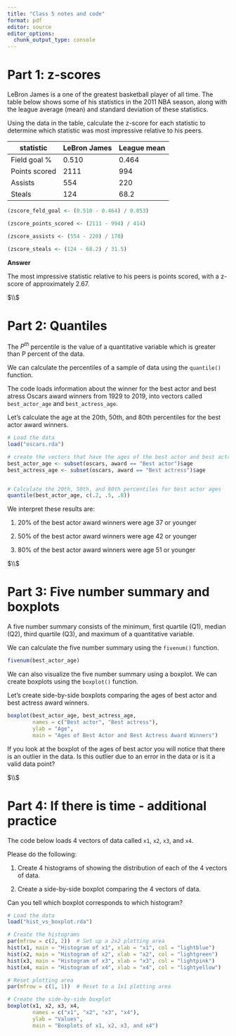 ```yaml
---
title: "Class 5 notes and code"
format: pdf
editor: source
editor_options: 
  chunk_output_type: console
---
```







# Part 1: z-scores

LeBron James is a one of the greatest basketball player of all time. The table
below shows some of his statistics in the 2011 NBA season, along with the league
average (mean) and standard deviation of these statistics. 

Using the data in the table, calculate the z-score for each statistic to determine
which statistic was most impressive relative to his peers. 


| statistic       | LeBron James | League mean | League sd |
|-----------------|--------------|-------------------------|
| Field goal %    |    0.510     |    0.464    |  0.053    |
| Points scored   |     2111     |     994     |    414	   |
| Assists         |     554      |     220     |    170    |
| Steals          |     124      |     68.2    |   31.5    |


```r

(zscore_feld_goal <- (0.510 - 0.464) / 0.053)

(zscore_points_scored <- (2111 - 994) / 414)

(zscore_assists <- (554 - 220) / 170)

(zscore_steals <- (124 - 68.2) / 31.5)

```



**Answer**

The most impressive statistic relative to his peers is points scored, with a z-score of approximately 2.67.



$\\$







# Part 2: Quantiles


The $P^{th}$ percentile is the value of a quantitative variable which is greater 
than P percent of the data. 

We can calculate the percentiles of a sample of data using the `quantile()` function.

The code loads information about the winner for the best actor and best atress Oscars
award winners from 1929 to 2019, into vectors called `best_actor_age` and `best_actress_age`.

Let's calculate the age at the 20th, 50th, and 80th percentiles for the best actor award winners.


```r


# Load the data 
load("oscars.rda")

# create the vectors that have the ages of the best actor and best actress award winners
best_actor_age <- subset(oscars, award == "Best actor")$age
best_actress_age <- subset(oscars, award == "Best actress")$age


# Calculate the 20th, 50th, and 80th percentiles for best actor ages
quantile(best_actor_age, c(.2, .5, .8))


```

We interpret these results are:

1. 20% of the best actor award winners were age 37 or younger

2. 50% of the best actor award winners were age 42 or younger

3. 80% of the best actor award winners were age 51 or younger




$\\$





# Part 3: Five number summary and boxplots

A five number summary consists of the minimum, first quartile (Q1), median (Q2), 
third quartile (Q3), and maximum of a quantitative variable.

We can calculate the five number summary using the `fivenum()` function.

```r

fivenum(best_actor_age)

```



We can also visualize the five number summary using a boxplot. We can create boxplots using
the `boxplot()` function. 

Let's create side-by-side boxplots comparing the ages of best actor and best actress award winners.


```r

boxplot(best_actor_age, best_actress_age,
        names = c("Best actor", "Best actress"),
        ylab = "Age",
        main = "Ages of Best Actor and Best Actress Award Winners")

```


If you look at the boxplot of the ages of best actor you will notice that there is an outlier in the data. Is this outlier due to an error in the data or is it a valid data point?




$\\$




# Part 4: If there is time - additional practice

The code below loads 4 vectors of data called `x1`, `x2`, `x3`, and `x4`.

Please do the following:

1. Create 4 histograms of showing the distribution of each of the 4 vectors of data.

2. Create a side-by-side boxplot comparing the 4 vectors of data.

Can you tell which boxplot corresponds to which histogram? 


```r

# Load the data
load("hist_vs_boxplot.rda")

# Create the histograms
par(mfrow = c(2, 2))  # Set up a 2x2 plotting area
hist(x1, main = "Histogram of x1", xlab = "x1", col = "lightblue")
hist(x2, main = "Histogram of x2", xlab = "x2", col = "lightgreen")
hist(x3, main = "Histogram of x3", xlab = "x3", col = "lightpink")
hist(x4, main = "Histogram of x4", xlab = "x4", col = "lightyellow")

# Reset plotting area
par(mfrow = c(1, 1))  # Reset to a 1x1 plotting area

# Create the side-by-side boxplot
boxplot(x1, x2, x3, x4,
        names = c("x1", "x2", "x3", "x4"),
        ylab = "Values",
        main = "Boxplots of x1, x2, x3, and x4")

```





